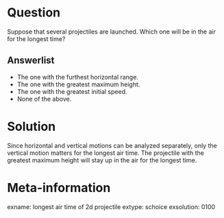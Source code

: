 Question
========
Suppose that several projectiles are launched. Which one will be in the air for the longest time? 


Answerlist
----------
* The one with the furthest horizontal range.
* The one with the greatest maximum height.
* The one with the greatest initial speed.
* None of the above.


Solution
========
Since horizontal and vertical motions can be analyzed separately, only the vertical motion matters for the longest air time. The projectile with the greatest maximum height will stay up in the air for the longest time.


Meta-information
================
exname: longest air time of 2d projectile
extype: schoice
exsolution: 0100
